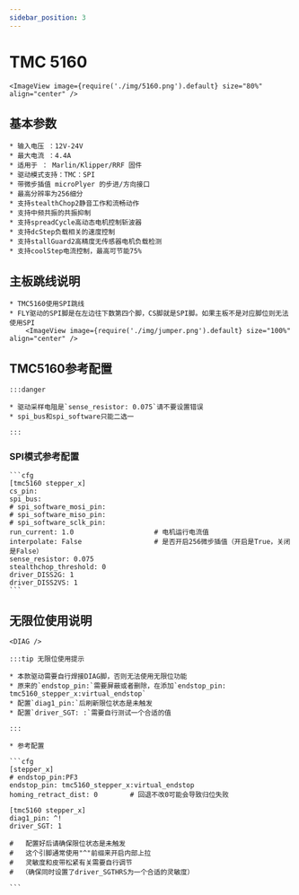 ```yaml
---
sidebar_position: 3
---
```



# TMC 5160

    <ImageView image={require('./img/5160.png').default} size="80%" align="center" />

## 基本参数

    * 输入电压 ：12V-24V
    * 最大电流 ：4.4A
    * 适用于 ： Marlin/Klipper/RRF 固件
    * 驱动模式支持：TMC：SPI
    * 带微步插值 microPlyer 的步进/方向接口
    * 最高分辨率为256细分
    * 支持stealthChop2静音工作和流畅动作
    * 支持中频共振的共振抑制
    * 支持spreadCycle高动态电机控制斩波器
    * 支持dcStep负载相关的速度控制
    * 支持stallGuard2高精度无传感器电机负载检测
    * 支持coolStep电流控制，最高可节能75%

## 主板跳线说明

    * TMC5160使用SPI跳线
    * FLY驱动的SPI脚是在左边往下数第四个脚，CS脚就是SPI脚。如果主板不是对应脚位则无法使用SPI
        <ImageView image={require('./img/jumper.png').default} size="100%" align="center" />


## TMC5160参考配置

    :::danger

    * 驱动采样电阻是`sense_resistor: 0.075`请不要设置错误
    * spi_bus和spi_software只能二选一
    
    :::

### SPI模式参考配置

    ```cfg
    [tmc5160 stepper_x]
    cs_pin:
    spi_bus:
    # spi_software_mosi_pin:
    # spi_software_miso_pin:
    # spi_software_sclk_pin: 
    run_current: 1.0                    # 电机运行电流值
    interpolate: False                  # 是否开启256微步插值（开启是True，关闭是False）
    sense_resistor: 0.075
    stealthchop_threshold: 0
    driver_DISS2G: 1
    driver_DISS2VS: 1
    ```

## 无限位使用说明

    <DIAG />

    :::tip 无限位使用提示

    * 本款驱动需要自行焊接DIAG脚，否则无法使用无限位功能
    * 原来的`endstop_pin:`需要屏蔽或者删除，在添加`endstop_pin: tmc5160_stepper_x:virtual_endstop`
    * 配置`diag1_pin:`后刷新限位状态是未触发
    * 配置`driver_SGT: :`需要自行测试一个合适的值

    :::

    * 参考配置

    ```cfg
    [stepper_x]
    # endstop_pin:PF3
    endstop_pin: tmc5160_stepper_x:virtual_endstop
    homing_retract_dist: 0        # 回退不改0可能会导致归位失败

    [tmc5160 stepper_x]
    diag1_pin: ^!
    driver_SGT: 1

    #   配置好后请确保限位状态是未触发
    #   这个引脚通常使用"^"前缀来开启内部上拉
    #   灵敏度和皮带松紧有关需要自行调节
    #  （确保同时设置了driver_SGTHRS为一个合适的灵敏度）

    ```